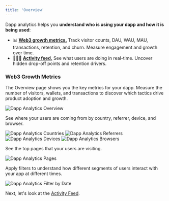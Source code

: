 ```yaml
---
title: 'Overview'
---
```


Dapp analytics helps you **understand who is using your dapp and how it is being used**: 

- 📊 <a href="#web3-growth-metrics">**Web3 growth metrics.**</a> Track visitor counts, DAU, WAU, MAU, transactions, retention, and churn. Measure engagement and growth over time.
- 🏃‍♀️‍➡️ <a href="/features/dapp-analytics/activity">**Activity feed.**</a> See what users are doing in real-time. Uncover hidden drop-off points and retention drivers. 

### Web3 Growth Metrics

The Overview page shows you the key metrics for your dapp. Measure the number of visitors, wallets, and transactions
to discover which tactics drive product adoption and growth.

<Frame caption="Track your visitors, wallets, and transactions.">
	<img src="/images/dapp-analytics-overview.png" alt="Dapp Analytics Overview" />
</Frame>

See where your users are coming from by country, referrer, device, and browser. 

<Frame caption="Understand where your users are coming from.">
	<img src="/images/dapp-analytics-countries.png" alt="Dapp Analytics Countries" />
    <img src="/images/dapp-analytics-referrers.png" alt="Dapp Analytics Referrers" />
</Frame>

<br />

<Frame caption="Understand what devices and browers users are on.">
	<img src="/images/dapp-analytics-devices.png" alt="Dapp Analytics Devices" />
	<img src="/images/dapp-analytics-browsers.png" alt="Dapp Analytics Browsers" />
</Frame>

See the top pages that your users are visiting.

<Frame caption="Understand what users are seeing on your site or dapp.">
	<img src="/images/dapp-analytics-pages.png" alt="Dapp Analytics Pages" />
</Frame>

Apply filters to understand how different segments of users interact with your app at different times.

<Frame caption="Filter and search data at different points in time, from last week to last year.">
	<img src="/images/dapp-analytics-datetime.png" alt="Dapp Analytics Filter by Date" />
</Frame>

Next, let's look at the <a href="/features/dapp-analytics/activity">Activity Feed</a>.